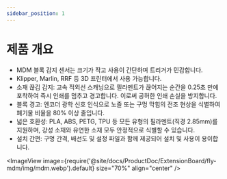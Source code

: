 ```yaml
---
sidebar_position: 1
---
```


# 제품 개요

  - MDM 블록 감지 센서는 크기가 작고 사용이 간단하며 트리거가 민감합니다.
  - Klipper, Marlin, RRF 등 3D 프린터에서 사용 가능합니다.
  - 소재 끊김 감지: 고속 적외선 스캐닝으로 필라멘트가 끊어지는 순간을 0.25초 만에 포착하여 즉시 인쇄를 멈추고 경고합니다. 이로써 공허한 인쇄 손실을 방지합니다.
  - 블록 경고: 엔코더 광학 신호 인식으로 노즐 또는 구멍 막힘의 전조 현상을 식별하여 폐기물 비율을 80% 이상 줄입니다.
  - 넓은 호환성: PLA, ABS, PETG, TPU 등 모든 유형의 필라멘트(직경 2.85mm)를 지원하며, 강성 소재와 유연한 소재 모두 안정적으로 식별할 수 있습니다.
  - 설치 간편: 구멍 간격, 배선도 및 설정 파일과 함께 제공되어 설치 및 사용이 용이합니다.

  <ImageView image={require('@site/docs/ProductDoc/ExtensionBoard/fly-mdm/img/mdm.webp').default} size="70%" align="center" />

